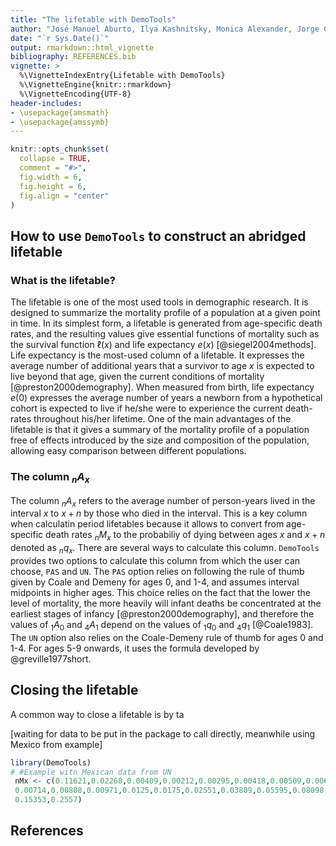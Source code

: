 ```yaml
---
title: "The lifetable with DemoTools"
author: "José Manuel Aburto, Ilya Kashnitsky, Monica Alexander, Jorge Cimentada, Tim Riffe"
date: "`r Sys.Date()`"
output: rmarkdown::html_vignette
bibliography: REFERENCES.bib
vignette: >
  %\VignetteIndexEntry{Lifetable with DemoTools}
  %\VignetteEngine{knitr::rmarkdown}
  %\VignetteEncoding{UTF-8}
header-includes:
- \usepackage{amsmath}
- \usepackage{amssymb}
---
```



```r
knitr::opts_chunk$set(
  collapse = TRUE,
  comment = "#>",
  fig.width = 6, 
  fig.height = 6,
  fig.align = "center"
)

```

## How to use `DemoTools` to construct an abridged lifetable

### What is the lifetable?
The lifetable is one of the most used tools in demographic research. It is designed to summarize the mortality profile of a population at a given point in time. In its simplest form, a lifetable is generated from age-specific death rates, and the resulting values give essential functions of mortality such as the survival function $\ell(x)$ and life expectancy $e(x)$ [@siegel2004methods]. Life expectancy is the most-used column of a lifetable. It expresses the average number of additional years that a survivor to age $x$ is expected to live beyond that age, given the current conditions of mortality [@preston2000demography]. When measured from birth, life expectancy $e(0)$ expresses the average number of years a newborn from a hypothetical cohort is expected to live if he/she were to experience the current death-rates throughout his/her lifetime. One of the main advantages of the lifetable is that it gives a summary of the mortality profile of a population free of effects introduced by the size and composition of the population, allowing easy comparison between different populations.

### The column $_nA_x$

The column $_nA_x$ refers to the average number of person-years lived in the interval $x$ to $x+n$ by those who died in the interval. This is a key column when calculatin period lifetables because it allows to convert from age-specific death rates $_nM_x$ to the probabiliy of dying between ages $x$ and $x+n$ denoted as $_nq_x$. There are several ways to calculate this column. `DemoTools` provides two options to calculate this column from which the user can choose, `PAS` and `UN`. The `PAS` option relies on following the rule of thumb given by Coale and Demeny for ages 0, and 1-4, and assumes interval midpoints in higher ages. This choice relies on the fact that the lower the level of mortality, the more heavily will infant deaths be concentrated at the earliest stages of infancy [@preston2000demography], and therefore the values of $_1A_0$ and  $_4A_1$ depend on the values of $_1q_0$ and $_4q_1$ [@Coale1983]. The `UN` option also relies on the Coale-Demeny rule of thumb for ages 0 and 1-4. For ages 5-9 onwards, it uses the formula developed by @greville1977short. 

## Closing the lifetable

A common way to close a lifetable is by ta

[waiting for data to be put in the package to call directly, meanwhile using Mexico from example]
```r
library(DemoTools)
# #Example witn Mexican data from UN
 nMx <- c(0.11621,0.02268,0.00409,0.00212,0.00295,0.00418,0.00509,0.00609,
 0.00714,0.00808,0.00971,0.0125,0.0175,0.02551,0.03809,0.05595,0.08098,
 0.15353,0.2557)
```


## References
